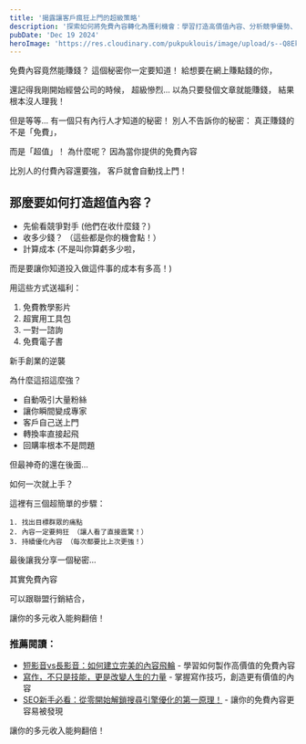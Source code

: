 ```yaml
---
title: '揭露讓客戶瘋狂上門的超級策略'
description: '探索如何將免費內容轉化為獲利機會：學習打造高價值內容、分析競爭優勢、制定精準策略，以及結合聯盟行銷創造被動收入。'
pubDate: 'Dec 19 2024'
heroImage: 'https://res.cloudinary.com/pukpuklouis/image/upload/s--Q8EkyC5V--/ar_1.5,c_crop,g_north_west/v1734622022/young_asian_woman_happily_typing_on_macbook_windows_outside_with_taiwan_street_view_bright_sunshine_a6h6c9jhvfz591nt5qo1_2-enhanced_wvaf5a.avif'
---
```

免費內容竟然能賺錢？ 
這個秘密你一定要知道！
給想要在網上賺點錢的你，

還記得我剛開始經營公司的時候，
超級慘烈... 以為只要發個文章就能賺錢，
結果根本沒人理我！

但是等等... 有一個只有內行人才知道的秘密！
別人不告訴你的秘密： 
真正賺錢的不是「免費」，

而是「超值」！
為什麼呢？ 
因為當你提供的免費內容

比別人的付費內容還要強， 
客戶就會自動找上門！

## 那麼要如何打造超值內容？

- 先偷看競爭對手 (他們在收什麼錢？)
- 收多少錢？ （這些都是你的機會點！）
- 計算成本 (不是叫你算虧多少啦，

而是要讓你知道投入做這件事的成本有多高！)

用這些方式送福利：
1. 免費教學影片
2. 超實用工具包
3. 一對一諮詢
4. 免費電子書

新手創業的逆襲 

為什麼這招這麼強？

- 自動吸引大量粉絲 
- 讓你瞬間變成專家 
- 客戶自己送上門 
- 轉換率直接起飛 
- 回購率根本不是問題

但最神奇的還在後面...

如何一次就上手？ 

這裡有三個超簡單的步驟：

    1. 找出目標群眾的痛點 
    2. 內容一定要夠狂 （讓人看了直接震驚！）
    3. 持續優化內容 （每次都要比上次更強！）

最後讓我分享一個秘密... 

其實免費內容

可以跟聯盟行銷結合， 

讓你的多元收入能夠翻倍！

### 推薦閱讀：
- [短影音vs長影音：如何建立完美的內容飛輪](/blog/short-form-video-vs-long-form-video-how-to-build-the-perfect-content-flywheel) - 學習如何製作高價值的免費內容
- [寫作，不只是技能，更是改變人生的力量](/blog/writing-beyond-skill-life-changing-power) - 掌握寫作技巧，創造更有價值的內容
- [SEO新手必看：從零開始解鎖搜尋引擎優化的第一原理！](/blog/SEO-for-newbies-unlocking-first-principles-from-scratch) - 讓你的免費內容更容易被發現

讓你的多元收入能夠翻倍！
